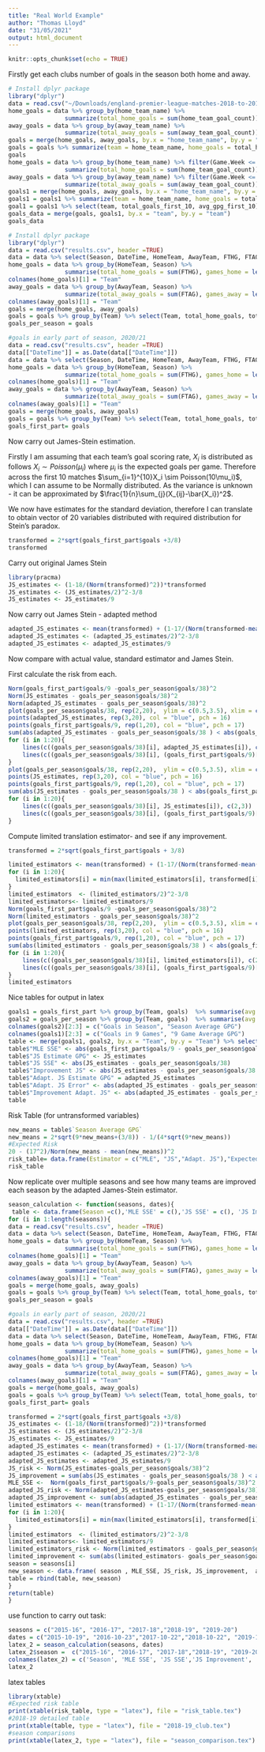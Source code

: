 ```yaml
---
title: "Real World Example"
author: "Thomas Lloyd"
date: "31/05/2021"
output: html_document
---
```


```r
knitr::opts_chunk$set(echo = TRUE)
```

Firstly get each clubs number of goals in the season both home and away.
```r
# Install dplyr package
library("dplyr")
data = read.csv("~/Downloads/england-premier-league-matches-2018-to-2019-stats.csv", header =TRUE)
home_goals = data %>% group_by(home_team_name) %>%
                summarize(total_home_goals = sum(home_team_goal_count))
away_goals = data %>% group_by(away_team_name) %>%
                summarize(total_away_goals = sum(away_team_goal_count))
goals = merge(home_goals, away_goals, by.x = "home_team_name", by.y = "away_team_name")
goals = goals %>% summarize(team = home_team_name, home_goals = total_home_goals, away_goals = total_away_goals, total_goals = total_home_goals + total_away_goals, avg_gpg = (total_home_goals + total_away_goals)/38)
goals
home_goals = data %>% group_by(home_team_name) %>% filter(Game.Week <= 9) %>%
                summarize(total_home_goals = sum(home_team_goal_count))
away_goals = data %>% group_by(away_team_name) %>% filter(Game.Week <= 9) %>%
                summarize(total_away_goals = sum(away_team_goal_count))
goals1 = merge(home_goals, away_goals, by.x = "home_team_name", by.y = "away_team_name")
goals1 = goals1 %>% summarize(team = home_team_name, home_goals = total_home_goals, away_goals = total_away_goals, total_goals_first_10 = total_home_goals + total_away_goals, avg_gpg_first_10 = (total_home_goals + total_away_goals)/9)
goal1 = goals1 %>% select(team, total_goals_first_10, avg_gpg_first_10)
goals_data = merge(goals, goals1, by.x = "team", by.y = "team")
goals_data
```

```r
# Install dplyr package
library("dplyr")
data = read.csv("results.csv", header =TRUE)
data = data %>% select(Season, DateTime, HomeTeam, AwayTeam, FTHG, FTAG) %>% filter(Season == "2018-19")
home_goals = data %>% group_by(HomeTeam, Season) %>%
                summarise(total_home_goals = sum(FTHG), games_home = length(FTHG)) 
colnames(home_goals)[1] = "Team" 
away_goals = data %>% group_by(AwayTeam, Season) %>%
                summarize(total_away_goals = sum(FTAG), games_away = length(FTAG))
colnames(away_goals)[1] = "Team"
goals = merge(home_goals, away_goals)
goals = goals %>% group_by(Team) %>% select(Team, total_home_goals, total_away_goals, games_home, games_away) %>% summarise(goals = total_home_goals + total_away_goals, games = games_home + games_away)
goals_per_season = goals

#goals in early part of season, 2020/21
data = read.csv("results.csv", header =TRUE)
data[["DateTime"]] = as.Date(data[["DateTime"]])
data = data %>% select(Season, DateTime, HomeTeam, AwayTeam, FTHG, FTAG) %>% filter(Season == "2018-19", DateTime <= "2018-10-22")
home_goals = data %>% group_by(HomeTeam, Season) %>%
                summarize(total_home_goals = sum(FTHG), games_home = length(FTHG))
colnames(home_goals)[1] = "Team" 
away_goals = data %>% group_by(AwayTeam, Season) %>%
                summarize(total_away_goals = sum(FTAG), games_away = length(FTAG))
colnames(away_goals)[1] = "Team"
goals = merge(home_goals, away_goals)
goals = goals %>% group_by(Team) %>% select(Team, total_home_goals, total_away_goals, games_home, games_away) %>% summarise(goals = total_home_goals + total_away_goals, games = games_home + games_away)
goals_first_part= goals
```


Now carry out James-Stein estimation.

Firstly I am assuming that each team's goal scoring rate, $X_i$ is distributed as follows $X_i \sim Poisson(\mu_i)$ where $\mu_i$ is the expected goals per game. Therefore across the first 10 matches $\sum_{i=1}^{10}X_i \sim Poisson(10\mu_i)$, which I can assume to be Normally distributed. As the variance is unknown - it can be approximated by $\frac{1}{n}\sum_{j}(X_{ij}-\bar{X_i})^2$.


We now have estimates for the standard deviation, therefore I can translate to obtain vector of 20 variables distributed with required distribution for Stein's paradox.

```r
transformed = 2*sqrt(goals_first_part$goals +3/8)
transformed
```
Carry out original James Stein
```r
library(pracma)
JS_estimates <- (1-18/(Norm(transformed)^2))*transformed
JS_estimates <- (JS_estimates/2)^2-3/8
JS_estimates <- JS_estimates/9
```

Now carry out James Stein - adapted method
```r
adapted_JS_estimates <- mean(transformed) + (1-17/(Norm(transformed-mean(transformed))^2))*(transformed - mean(transformed))
adapted_JS_estimates <- (adapted_JS_estimates/2)^2-3/8
adapted_JS_estimates <- adapted_JS_estimates/9
```

Now compare with actual value, standard estimator and James Stein.

First calculate the risk from each.

```r
Norm(goals_first_part$goals/9 -goals_per_season$goals/38)^2
Norm(JS_estimates - goals_per_season$goals/38)^2
Norm(adapted_JS_estimates - goals_per_season$goals/38)^2
plot(goals_per_season$goals/38, rep(2,20),  ylim = c(0.5,3.5), xlim = c(0,3), yaxt = "n", ylab =  '', xlab = "Estimates", col = "blue", pch = 15)
points(adapted_JS_estimates, rep(3,20), col = "blue", pch = 16)
points(goals_first_part$goals/9, rep(1,20), col = "blue", pch = 17)
sum(abs(adapted_JS_estimates - goals_per_season$goals/38 ) < abs(goals_first_part$goals/9 - goals_per_season$goals/38))
for (i in 1:20){
    lines(c((goals_per_season$goals/38)[i], adapted_JS_estimates[i]), c(2,3))
    lines(c((goals_per_season$goals/38)[i], (goals_first_part$goals/9)[i]), c(2,1))
}
plot(goals_per_season$goals/38, rep(2,20),  ylim = c(0.5,3.5), xlim = c(0,3), yaxt = "n", ylab =  '', xlab = "Estimates", col = "blue", pch = 15)
points(JS_estimates, rep(3,20), col = "blue", pch = 16)
points(goals_first_part$goals/9, rep(1,20), col = "blue", pch = 17)
sum(abs(JS_estimates - goals_per_season$goals/38 ) < abs(goals_first_part$goals/9 - goals_per_season$goals/38))
for (i in 1:20){
    lines(c((goals_per_season$goals/38)[i], JS_estimates[i]), c(2,3))
    lines(c((goals_per_season$goals/38)[i], (goals_first_part$goals/9)[i]), c(2,1))
}
```

Compute limited translation estimator- and see if any improvement.
```r
transformed = 2*sqrt(goals_first_part$goals + 3/8)

limited_estimators <- mean(transformed) + (1-17/(Norm(transformed-mean(transformed))^2))*(transformed - mean(transformed))
for (i in 1:20){
  limited_estimators[i] = min(max(limited_estimators[i], transformed[i] -1),transformed[i] +1)
}
limited_estimators  <- (limited_estimators/2)^2-3/8
limited_estimators<- limited_estimators/9
Norm(goals_first_part$goals/9 -goals_per_season$goals/38)^2
Norm(limited_estimators - goals_per_season$goals/38)^2
plot(goals_per_season$goals/38, rep(2,20),  ylim = c(0.5,3.5), xlim = c(0,3), yaxt = "n", ylab =  '', xlab = "Estimates", col = "blue", pch = 15)
points(limited_estimators, rep(3,20), col = "blue", pch = 16)
points(goals_first_part$goals/9, rep(1,20), col = "blue", pch = 17)
sum(abs(limited_estimators - goals_per_season$goals/38 ) < abs(goals_first_part$goals/9 - goals_per_season$goals/38))
for (i in 1:20){
    lines(c((goals_per_season$goals/38)[i], limited_estimators[i]), c(2,3))
    lines(c((goals_per_season$goals/38)[i], (goals_first_part$goals/9)[i]), c(2,1))
}
limited_estimators
```


Nice tables for output in latex

```r
goals1 = goals_first_part %>% group_by(Team, goals)  %>% summarise(avg = goals/9)
goals2 = goals_per_season %>% group_by(Team, goals)  %>% summarise(avg = goals/38)
colnames(goals2)[2:3] = c("Goals in Season", "Season Average GPG")
colnames(goals1)[2:3] = c("Goals in 9 Games", "9 Game Average GPG")
table <- merge(goals1, goals2, by.x = "Team", by.y = "Team") %>% select(Team, "Season Average GPG", "9 Game Average GPG")
table$"MLE SSE" <- abs(goals_first_part$goals/9 - goals_per_season$goals/38)
table$"JS Estimate GPG" <- JS_estimates
table$"JS SSE" <- abs(JS_estimates - goals_per_season$goals/38)
table$"Improvement JS" <- abs(JS_estimates - goals_per_season$goals/38 ) < abs(goals_first_part$goals/9 - goals_per_season$goals/38)
table$"Adapt. JS Estimate GPG" = adapted_JS_estimates
table$"Adapt. JS Error" <- abs(adapted_JS_estimates - goals_per_season$goals/38) 
table$"Improvement Adapt. JS" <- abs(adapted_JS_estimates - goals_per_season$goals/38 ) < abs(goals_first_part$goals/9 - goals_per_season$goals/38)
table

```

Risk Table (for untransformed variables)

```r
new_means = table$`Season Average GPG`
new_means = 2*sqrt(9*new_means+(3/8)) - 1/(4*sqrt(9*new_means))
#Expected Risk
20 - (17^2)/Norm(new_means - mean(new_means))^2
risk_table= data.frame(Estimator = c("MLE", "JS","Adapt. JS"),"Expected Risk"  = c(20,20 -(18^2)/Norm(new_means)^2, 20 - (17^2)/Norm(new_means - mean(new_means))^2), 'SSE Observed' =c(Norm(new_means-transformed)^2,Norm(new_means-(1-18/(Norm(transformed)^2))*transformed )^2,Norm(new_means -(mean(transformed) + (1-17/(Norm(transformed-mean(transformed))^2))*(transformed - mean(transformed))))^2))
risk_table
```


Now replicate over multiple seasons and see how many teams are improved each season by the adapted James-Stein estimator.

```r
season_calculation <- function(seasons, dates){
 table <- data.frame(Season =c(),'MLE SSE' = c(),'JS SSE' = c(), 'JS Improvement' = c(), 'Adapt. JS SSE' = c(), 'Adapt. JS Improvement' = c(), limited_risk = c(), limited_improvement = c())
for (i in 1:length(seasons)){
data = read.csv("results.csv", header =TRUE)
data = data %>% select(Season, DateTime, HomeTeam, AwayTeam, FTHG, FTAG) %>% filter(Season == seasons[i])
home_goals = data %>% group_by(HomeTeam, Season) %>%
                summarise(total_home_goals = sum(FTHG), games_home = length(FTHG)) 
colnames(home_goals)[1] = "Team" 
away_goals = data %>% group_by(AwayTeam, Season) %>%
                summarize(total_away_goals = sum(FTAG), games_away = length(FTAG))
colnames(away_goals)[1] = "Team"
goals = merge(home_goals, away_goals)
goals = goals %>% group_by(Team) %>% select(Team, total_home_goals, total_away_goals, games_home, games_away) %>% summarise(goals = total_home_goals + total_away_goals, games = games_home + games_away)
goals_per_season = goals

#goals in early part of season, 2020/21
data = read.csv("results.csv", header =TRUE)
data[["DateTime"]] = as.Date(data[["DateTime"]])
data = data %>% select(Season, DateTime, HomeTeam, AwayTeam, FTHG, FTAG) %>% filter(Season == seasons[i], DateTime <=dates[i])
home_goals = data %>% group_by(HomeTeam, Season) %>%
                summarize(total_home_goals = sum(FTHG), games_home = length(FTHG))
colnames(home_goals)[1] = "Team" 
away_goals = data %>% group_by(AwayTeam, Season) %>%
                summarize(total_away_goals = sum(FTAG), games_away = length(FTAG))
colnames(away_goals)[1] = "Team"
goals = merge(home_goals, away_goals)
goals = goals %>% group_by(Team) %>% select(Team, total_home_goals, total_away_goals, games_home, games_away) %>% summarise(goals = total_home_goals + total_away_goals, games = games_home + games_away)
goals_first_part= goals

transformed = 2*sqrt(goals_first_part$goals +3/8)
JS_estimates <- (1-18/(Norm(transformed)^2))*transformed
JS_estimates <- (JS_estimates/2)^2-3/8
JS_estimates <- JS_estimates/9
adapted_JS_estimates <- mean(transformed) + (1-17/(Norm(transformed-mean(transformed))^2))*(transformed - mean(transformed))
adapted_JS_estimates <- (adapted_JS_estimates/2)^2-3/8
adapted_JS_estimates <- adapted_JS_estimates/9
JS_risk <- Norm(JS_estimates-goals_per_season$goals/38)^2
JS_improvement = sum(abs(JS_estimates - goals_per_season$goals/38 ) < abs(goals_first_part$goals/9 - goals_per_season$goals/38))
MLE_SSE <-  Norm(goals_first_part$goals/9-goals_per_season$goals/38)^2
adapted_JS_risk <- Norm(adapted_JS_estimates-goals_per_season$goals/38)^2
adapted_JS_improvement <- sum(abs(adapted_JS_estimates - goals_per_season$goals/38 ) < abs(goals_first_part$goals/9 - goals_per_season$goals/38))
limited_estimators <- mean(transformed) + (1-17/(Norm(transformed-mean(transformed))^2))*(transformed - mean(transformed))
for (i in 1:20){
  limited_estimators[i] = min(max(limited_estimators[i], transformed[i] -1),transformed[i] +1)
}
limited_estimators  <- (limited_estimators/2)^2-3/8
limited_estimators<- limited_estimators/9
limited_estimators_risk <- Norm(limited_estimators - goals_per_season$goals/38)^2
limited_improvement <- sum(abs(limited_estimators- goals_per_season$goals/38 ) < abs(goals_first_part$goals/9 - goals_per_season$goals/38))
season = seasons[i]
new_season <- data.frame( season , MLE_SSE, JS_risk, JS_improvement,  adapted_JS_risk, adapted_JS_improvement, limited_estimators_risk, limited_improvement)
table = rbind(table, new_season)
}
return(table)
}
```

use function to carry out task:
```r
seasons = c("2015-16", "2016-17", "2017-18","2018-19", "2019-20")
dates = c("2015-10-19", "2016-10-23","2017-10-22","2018-10-22", "2019-10-21")
latex_2 = season_calculation(seasons, dates)
latex_2$season =  c("2015-16", "2016-17", "2017-18","2018-19", "2019-20")
colnames(latex_2) = c('Season', 'MLE SSE', 'JS SSE','JS Improvement', 'Adapt. JS SSE', 'Adapt. JS Improvement', 'Lim. Trans. SSE', 'Lim. Trans. Improvement' )
latex_2
```

latex tables
```r
library(xtable)
#Expected risk table
print(xtable(risk_table, type = "latex"), file = "risk_table.tex")
#2018-19 detailed table
print(xtable(table, type = "latex"), file = "2018-19_club.tex")
#season comparisons
print(xtable(latex_2, type = "latex"), file = "season_comparison.tex")
```

